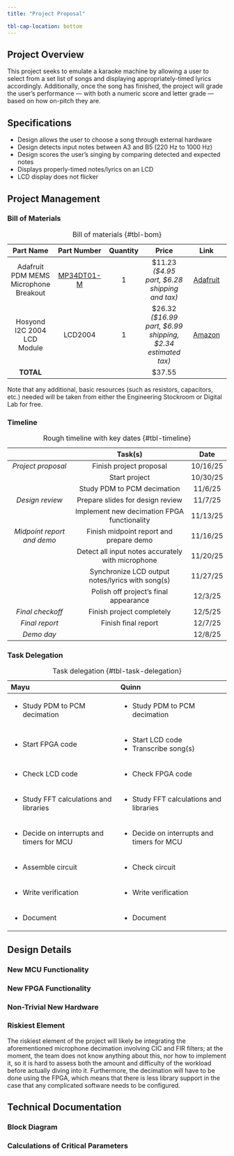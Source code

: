 ```yaml
---
title: "Project Proposal"

tbl-cap-location: bottom
---
```


## Project Overview
This project seeks to emulate a karaoke machine by allowing a user to select from a set list of songs and displaying appropriately-timed lyrics accordingly.
Additionally, once the song has finished, the project will grade the user's performance — with both a numeric score and letter grade — based on how on-pitch they are.


## Specifications
* Design allows the user to choose a song through external hardware
* Design detects input notes between A3 and B5 (220 Hz to 1000 Hz)
* Design scores the user’s singing by comparing detected and expected notes
* Displays properly-timed notes/lyrics on an LCD
* LCD display does not flicker


## Project Management
### Bill of Materials
| **Part Name**                         | **Part Number**                                               | **Quantity** | **Price**                                                   | **Link**                                                    |
|:-------------------------------------:|:-------------------------------------------------------------:|:------------:|:-----------------------------------------------------------:|:-----------------------------------------------------------:|
| Adafruit PDM MEMS Microphone Breakout | [MP34DT01-M](https://www.st.com/en/audio-ics/mp34dt01-m.html) | 1            | $11.23 *($4.95 part, $6.28 shipping and tax)*               | [Adafruit](https://www.adafruit.com/product/3492)           |
| Hosyond I2C 2004 LCD Module           | LCD2004                                                       | 1            | $26.32 *($16.99 part, $6.99 shipping, $2.34 estimated tax)* | [Amazon](https://www.amazon.com/gp/product/B0C1G9GBRZ?th=1) |
| **TOTAL**                             |                                                               |              | $37.55                                                      |                                                             |
: Bill of materials {#tbl-bom}

Note that any additional, basic resources (such as resistors, capacitors, etc.) needed will be taken from either the Engineering Stockroom or Digital Lab for free.

### Timeline
|                            | **Task(s)**                                       | **Date** |
|:--------------------------:|:-------------------------------------------------:|:--------:|
| *Project proposal*         | Finish project proposal                           | 10/16/25 |
|                            | Start project                                     | 10/30/25 |
|                            | Study PDM to PCM decimation                       | 11/6/25  |
| *Design review*            | Prepare slides for design review                  | 11/7/25  |
|                            | Implement new decimation FPGA functionality       | 11/13/25 |
| *Midpoint report and demo* | Finish midpoint report and prepare demo           | 11/16/25 |
|                            | Detect all input notes accurately with microphone | 11/20/25 |
|                            | Synchronize LCD output notes/lyrics with song(s)  | 11/27/25 |
|                            | Polish off project's final appearance             | 12/3/25  |
| *Final checkoff*           | Finish project completely                         | 12/5/25  |
| *Final report*             | Finish final report                               | 12/7/25  |
| *Demo day*                 |                                                   | 12/8/25  |
: Rough timeline with key dates {#tbl-timeline}

### Task Delegation
+-------------------------------------------+-------------------------------------------+
| **Mayu**                                  | **Quinn**                                 |
+:==========================================+:==========================================+
| - Study PDM to PCM decimation             | - Study PDM to PCM decimation             |
+-------------------------------------------+-------------------------------------------+
| - Start FPGA code                         | - Start LCD code                          |
|                                           | - Transcribe song(s)                      |
+-------------------------------------------+-------------------------------------------+
| - Check LCD code                          | - Check FPGA code                         |
+-------------------------------------------+-------------------------------------------+
| - Study FFT calculations and libraries    | - Study FFT calculations and libraries    |
+-------------------------------------------+-------------------------------------------+
| - Decide on interrupts and timers for MCU | - Decide on interrupts and timers for MCU |
+-------------------------------------------+-------------------------------------------+
| - Assemble circuit                        | - Check circuit                           |
+-------------------------------------------+-------------------------------------------+
| - Write verification                      | - Write verification                      |
+-------------------------------------------+-------------------------------------------+
| - Document                                | - Document                                |
+-------------------------------------------+-------------------------------------------+
: Task delegation {#tbl-task-delegation}


## Design Details
### New MCU Functionality


### New FPGA Functionality


### Non-Trivial New Hardware


### Riskiest Element
The riskiest element of the project will likely be integrating the aforementioned microphone decimation involving CIC and FIR filters; at the moment, the team does not know anything about this, nor how to implement it, so it is hard to assess both the amount and difficulty of the workload before actually diving into it.
Furthermore, the decimation will have to be done using the FPGA, which means that there is less library support in the case that any complicated software needs to be configured.


## Technical Documentation
### Block Diagram


### Calculations of Critical Parameters
